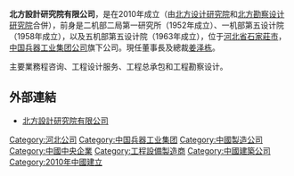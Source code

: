 '''北方設計研究院有限公司'''，是在2010年成立（由[[北方设计研究院|北方设计研究院]]和[[北方勘察设计研究院|北方勘察设计研究院]]合併），前身是二机部二局第一研究所（1952年成立）、一机部第五设计院（1958年成立），以及五机部第五设计院（1963年成立），位于[[河北省|河北省]][[石家莊市|石家莊市]]，[[中国兵器工业集团公司|中国兵器工业集团公司]]旗下公司。現任董事長及總裁[[姜泽栋|姜泽栋]]。

主要業務程咨询、工程设计服务、工程总承包和工程勘察设计。

==外部連結==
*[http://www.norindar.com.cn/ 北方設計研究院有限公司]{{Wayback|url=http://www.norindar.com.cn/ |date=20110916080453 }}

[[Category:河北公司|Category:河北公司]]
[[Category:中国兵器工业集团|Category:中国兵器工业集团]]
[[Category:中國製造公司|Category:中國製造公司]]
[[Category:中國中央企業|Category:中國中央企業]]
[[Category:工程設備製造商|Category:工程設備製造商]]
[[Category:中國建築公司|Category:中國建築公司]]
[[Category:2010年中國建立|Category:2010年中國建立]]